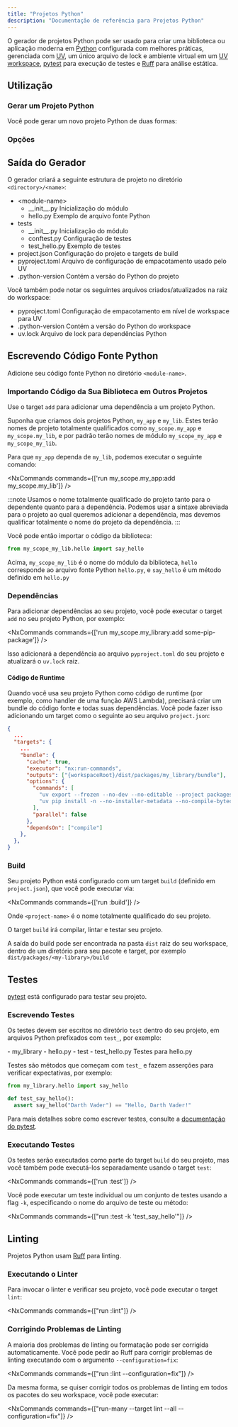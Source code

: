 ```yaml
---
title: "Projetos Python"
description: "Documentação de referência para Projetos Python"
---
```





O gerador de projetos Python pode ser usado para criar uma biblioteca ou aplicação moderna em [Python](https://www.python.org/) configurada com melhores práticas, gerenciada com [UV](https://docs.astral.sh/uv/), um único arquivo de lock e ambiente virtual em um [UV workspace](https://docs.astral.sh/uv/concepts/projects/workspaces/), [pytest](https://docs.pytest.org/en/stable/) para execução de testes e [Ruff](https://docs.astral.sh/ruff/) para análise estática.

## Utilização

### Gerar um Projeto Python

Você pode gerar um novo projeto Python de duas formas:

<RunGenerator generator="py#project" />

### Opções

<GeneratorParameters generator="py#project" />

## Saída do Gerador

O gerador criará a seguinte estrutura de projeto no diretório `<directory>/<name>`:

<FileTree>

  - \<module-name>
    - \_\_init\_\_.py Inicialização do módulo
    - hello.py Exemplo de arquivo fonte Python
  - tests
    - \_\_init\_\_.py Inicialização do módulo  
    - conftest.py Configuração de testes
    - test_hello.py Exemplo de testes
  - project.json Configuração do projeto e targets de build
  - pyproject.toml Arquivo de configuração de empacotamento usado pelo UV
  - .python-version Contém a versão do Python do projeto

</FileTree>

Você também pode notar os seguintes arquivos criados/atualizados na raiz do workspace:

<FileTree>

  - pyproject.toml Configuração de empacotamento em nível de workspace para UV
  - .python-version Contém a versão do Python do workspace
  - uv.lock Arquivo de lock para dependências Python

</FileTree>

## Escrevendo Código Fonte Python

Adicione seu código fonte Python no diretório `<module-name>`.

### Importando Código da Sua Biblioteca em Outros Projetos

Use o target `add` para adicionar uma dependência a um projeto Python.

Suponha que criamos dois projetos Python, `my_app` e `my_lib`. Estes terão nomes de projeto totalmente qualificados como `my_scope.my_app` e `my_scope.my_lib`, e por padrão terão nomes de módulo `my_scope_my_app` e `my_scope_my_lib`.

Para que `my_app` dependa de `my_lib`, podemos executar o seguinte comando:

<NxCommands commands={['run my_scope.my_app:add my_scope.my_lib']} />

:::note
Usamos o nome totalmente qualificado do projeto tanto para o dependente quanto para a dependência. Podemos usar a sintaxe abreviada para o projeto ao qual queremos adicionar a dependência, mas devemos qualificar totalmente o nome do projeto da dependência.
:::

Você pode então importar o código da biblioteca:

```python title="packages/my_app/my_scope_my_app/main.py"
from my_scope_my_lib.hello import say_hello
```

Acima, `my_scope_my_lib` é o nome do módulo da biblioteca, `hello` corresponde ao arquivo fonte Python `hello.py`, e `say_hello` é um método definido em `hello.py`

### Dependências

Para adicionar dependências ao seu projeto, você pode executar o target `add` no seu projeto Python, por exemplo:

<NxCommands commands={['run my_scope.my_library:add some-pip-package']} />

Isso adicionará a dependência ao arquivo `pyproject.toml` do seu projeto e atualizará o `uv.lock` raiz.

#### Código de Runtime

Quando você usa seu projeto Python como código de runtime (por exemplo, como handler de uma função AWS Lambda), precisará criar um bundle do código fonte e todas suas dependências. Você pode fazer isso adicionando um target como o seguinte ao seu arquivo `project.json`:

```json title="project.json"
{
  ...
  "targets": {
    ...
    "bundle": {
      "cache": true,
      "executor": "nx:run-commands",
      "outputs": ["{workspaceRoot}/dist/packages/my_library/bundle"],
      "options": {
        "commands": [
          "uv export --frozen --no-dev --no-editable --project packages/my_library --package my_scope.my_library -o dist/packages/my_library/bundle/requirements.txt",
          "uv pip install -n --no-installer-metadata --no-compile-bytecode --python-platform x86_64-manylinux2014 --python `uv python pin` --target dist/packages/my_library/bundle -r dist/packages/my_library/bundle/requirements.txt"
        ],
        "parallel": false
      },
      "dependsOn": ["compile"]
    },
  },
}
```

### Build

Seu projeto Python está configurado com um target `build` (definido em `project.json`), que você pode executar via:

<NxCommands commands={['run <project-name>:build']} />

Onde `<project-name>` é o nome totalmente qualificado do seu projeto.

O target `build` irá compilar, lintar e testar seu projeto.

A saída do build pode ser encontrada na pasta `dist` raiz do seu workspace, dentro de um diretório para seu pacote e target, por exemplo `dist/packages/<my-library>/build`

## Testes

[pytest](https://docs.pytest.org/en/stable/) está configurado para testar seu projeto.

### Escrevendo Testes

Os testes devem ser escritos no diretório `test` dentro do seu projeto, em arquivos Python prefixados com `test_`, por exemplo:

<FileTree>
  - my_library
    - hello.py
  - test
    - test_hello.py Testes para hello.py
</FileTree>

Testes são métodos que começam com `test_` e fazem asserções para verificar expectativas, por exemplo:

```python title="test/test_hello.py"
from my_library.hello import say_hello

def test_say_hello():
  assert say_hello("Darth Vader") == "Hello, Darth Vader!"
```

Para mais detalhes sobre como escrever testes, consulte a [documentação do pytest](https://docs.pytest.org/en/stable/how-to/assert.html#).

### Executando Testes

Os testes serão executados como parte do target `build` do seu projeto, mas você também pode executá-los separadamente usando o target `test`:

<NxCommands commands={['run <project-name>:test']} />

Você pode executar um teste individual ou um conjunto de testes usando a flag `-k`, especificando o nome do arquivo de teste ou método:

<NxCommands commands={["run <project-name>:test -k 'test_say_hello'"]} />

## Linting

Projetos Python usam [Ruff](https://docs.astral.sh/ruff/) para linting.

### Executando o Linter

Para invocar o linter e verificar seu projeto, você pode executar o target `lint`:

<NxCommands commands={["run <project-name>:lint"]} />

### Corrigindo Problemas de Linting

A maioria dos problemas de linting ou formatação pode ser corrigida automaticamente. Você pode pedir ao Ruff para corrigir problemas de linting executando com o argumento `--configuration=fix`:

<NxCommands commands={["run <project-name>:lint --configuration=fix"]} />

Da mesma forma, se quiser corrigir todos os problemas de linting em todos os pacotes do seu workspace, você pode executar:

<NxCommands commands={["run-many --target lint --all --configuration=fix"]} />